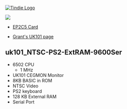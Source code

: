 <a href="https://www.tindie.com/products/land_boards/z80-6502-6809-fpga-multicomp-pcb-ep2c5-db/" >
<img src="http://land-boards.com/tindie/tindie-larges-v2.png" alt="Tindie Logo">
</img></a> 

<img src="http://land-boards.com/blwiki/images/8/8e/P971-cropped-720px.jpg"></img>

* [http://land-boards.com/blwiki/index.php?title=EP2C5-DB EP2C5 Card]

* [http://searle.x10host.com/uk101FPGA/index.html Grant's UK101 page]

== uk101_NTSC-PS2-ExtRAM-9600Ser ==

* 6502 CPU
** 1 MHz
* UK101 CEGMON Monitor
* 8KB BASIC in ROM
* NTSC Video
* PS2 keyboard
* 128 KB External RAM
* Serial Port
